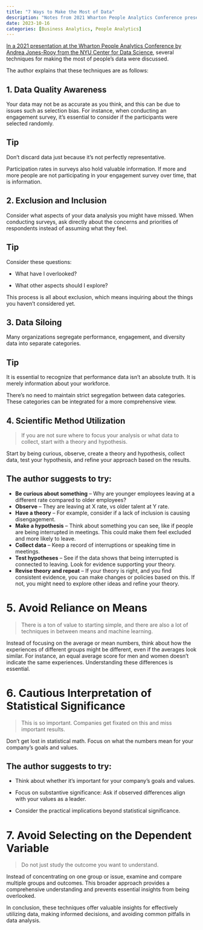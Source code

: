 ```yaml
---
title: "7 Ways to Make the Most of Data"
description: "Notes from 2021 Wharton People Analytics Conference presentation"
date: 2023-10-16
categories: [Business Analytics, People Analytics]
---
```


[In a 2021 presentation at the Wharton People Analytics Conference by Andrea Jones-Rooy from the NYU Center for Data Science](https://www.youtube.com/watch?v=NrrRJO9apqs&list=PL0EdWFC9ZZrWJ2B40bkLZ2bbJAQDmr3cX&index=21), several techniques for making the most of people's data were discussed.

The author explains that these techniques are as follows:

## 1. Data Quality Awareness

Your data may not be as accurate as you think, and this can be due to issues such as selection bias. For instance, when conducting an engagement survey, it's essential to consider if the participants were selected randomly.

::: callout-tip
## Tip

Don't discard data just because it's not perfectly representative.

Participation rates in surveys also hold valuable information. If more and more people are not participating in your engagement survey over time, that is information.
:::

## 2. Exclusion and Inclusion

Consider what aspects of your data analysis you might have missed. When conducting surveys, ask directly about the concerns and priorities of respondents instead of assuming what they feel.

::: callout-tip
## Tip

Consider these questions:

-   What have I overlooked?

-   What other aspects should I explore?

This process is all about exclusion, which means inquiring about the things you haven't considered yet.
:::

## 3. Data Siloing

Many organizations segregate performance, engagement, and diversity data into separate categories.

::: callout-tip
## Tip

It is essential to recognize that performance data isn't an absolute truth. It is merely information about your workforce.

There's no need to maintain strict segregation between data categories. These categories can be integrated for a more comprehensive view.
:::

## 4. Scientific Method Utilization

> If you are not sure where to focus your analysis or what data to collect, start with a theory and hypothesis.

Start by being curious, observe, create a theory and hypothesis, collect data, test your hypothesis, and refine your approach based on the results.

::: callout-tip
## The author suggests to try:

-   **Be curious about something** -- Why are younger employees leaving at a different rate compared to older employees?
-   **Observe** -- They are leaving at X rate, vs older talent at Y rate.
-   **Have a theory** -- For example, consider if a lack of inclusion is causing disengagement.
-   **Make a hypothesis** -- Think about something you can see, like if people are being interrupted in meetings. This could make them feel excluded and more likely to leave.
-   **Collect data** -- Keep a record of interruptions or speaking time in meetings.
-   **Test hypotheses** -- See if the data shows that being interrupted is connected to leaving. Look for evidence supporting your theory.
-   **Revise theory and repeat** -- If your theory is right, and you find consistent evidence, you can make changes or policies based on this. If not, you might need to explore other ideas and refine your theory.
:::

# 5. Avoid Reliance on Means

> There is a ton of value to starting simple, and there are also a lot of techniques in between means and machine learning.

Instead of focusing on the average or mean numbers, think about how the experiences of different groups might be different, even if the averages look similar. For instance, an equal average score for men and women doesn't indicate the same experiences. Understanding these differences is essential.

# 6. Cautious Interpretation of Statistical Significance

> This is so important. Companies get fixated on this and miss important results.

Don't get lost in statistical math. Focus on what the numbers mean for your company's goals and values.

::: callout-tip
## The author suggests to try:

-   Think about whether it's important for your company's goals and values.

-   Focus on substantive significance: Ask if observed differences align with your values as a leader.

-   Consider the practical implications beyond statistical significance.
:::

# 7. Avoid Selecting on the Dependent Variable

> Do not just study the outcome you want to understand.

Instead of concentrating on one group or issue, examine and compare multiple groups and outcomes. This broader approach provides a comprehensive understanding and prevents essential insights from being overlooked.

In conclusion, these techniques offer valuable insights for effectively utilizing data, making informed decisions, and avoiding common pitfalls in data analysis.
